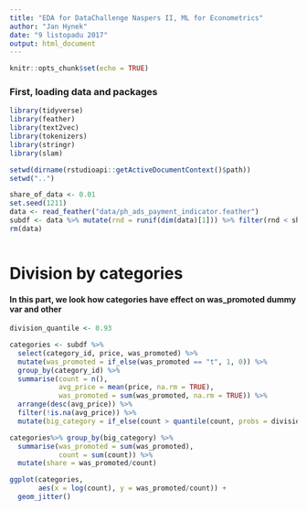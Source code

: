```yaml
---
title: "EDA for DataChallenge Naspers II, ML for Econometrics"
author: "Jan Hynek"
date: "9 listopadu 2017"
output: html_document
---
```


```r
knitr::opts_chunk$set(echo = TRUE)
```

### First, loading data and packages
```r
library(tidyverse)
library(feather)
library(text2vec)
library(tokenizers)
library(stringr)
library(slam)

setwd(dirname(rstudioapi::getActiveDocumentContext()$path))
setwd("..")

share_of_data <- 0.01
set.seed(1211)
data <- read_feather("data/ph_ads_payment_indicator.feather")
subdf <- data %>% mutate(rnd = runif(dim(data)[1])) %>% filter(rnd < share_of_data)
rm(data)



```



# Division by categories
#### In this part, we look how categories have effect on was_promoted dummy var and other 
```r
division_quantile <- 0.93

categories <- subdf %>% 
  select(category_id, price, was_promoted) %>%
  mutate(was_promoted = if_else(was_promoted == "t", 1, 0)) %>%
  group_by(category_id) %>% 
  summarise(count = n(), 
            avg_price = mean(price, na.rm = TRUE), 
            was_promoted = sum(was_promoted, na.rm = TRUE)) %>% 
  arrange(desc(avg_price)) %>% 
  filter(!is.na(avg_price)) %>% 
  mutate(big_category = if_else(count > quantile(count, probs = division_quantile), "t", "f"))
```


```r
categories%>% group_by(big_category) %>% 
  summarise(was_promoted = sum(was_promoted), 
            count = sum(count)) %>% 
  mutate(share = was_promoted/count)
```


```r
ggplot(categories, 
       aes(x = log(count), y = was_promoted/count)) + 
  geom_jitter() 
```

